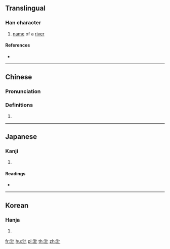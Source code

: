 {{character info/new}}
==Translingual==

===Han character===
{{Han char|rn=85|rad=水|as=04|sn=7|four=31110|canj=EPP|ids=⿰氵比}}

# [[name]] of a [[river]]

====References====
* {{Han ref|kx=0611.200|dkj=17211|dj=1005.020|hdz=31562.020|uh=6C98|ud=27800|bh=A85D|bd=43101}}

----

==Chinese==
{{zh-forms}}

===Pronunciation===
{{zh-pron
|m=bǐ
|c=bei2
|mc=y
|oc=y
|ma=
|cat=pn
}}

===Definitions===
{{zh-hanzi}}

# {{rfdef|lang=zh}}

----

==Japanese==

===Kanji===
{{ja-kanji|grade=|rs=水04}}

# {{defn|lang=ja|sort=水04}}

====Readings====
* {{ja-readings|on=[[ひ]] (hi), [[び]] (bi)|kun=}}

----

==Korean==

===Hanja===
{{ko-hanja|hangeul=비|eumhun=|rv=bi|mr=pi|y=pi}}

# {{defn|lang=ko|sort=水04}}

[[fr:沘]]
[[hu:沘]]
[[pl:沘]]
[[th:沘]]
[[zh:沘]]